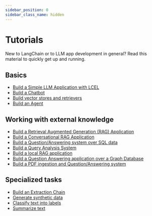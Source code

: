 ```yaml
---
sidebar_position: 0
sidebar_class_name: hidden
---
```


# Tutorials

New to LangChain or to LLM app development in general? Read this material to quickly get up and running.

## Basics
- [Build a Simple LLM Application with LCEL](/docs/tutorials/llm_chain)
- [Build a Chatbot](/docs/tutorials/chatbot)
- [Build vector stores and retrievers](/docs/tutorials/retrievers)
- [Build an Agent](/docs/tutorials/agents)

## Working with external knowledge
- [Build a Retrieval Augmented Generation (RAG) Application](/docs/tutorials/rag)
- [Build a Conversational RAG Application](/docs/tutorials/qa_chat_history)
- [Build a Question/Answering system over SQL data](/docs/tutorials/sql_qa)
- [Build a Query Analysis System](/docs/tutorials/query_analysis)
- [Build a local RAG application](/docs/tutorials/local_rag)
- [Build a Question Answering application over a Graph Database](/docs/tutorials/graph)
- [Build a PDF ingestion and Question/Answering system](/docs/tutorials/pdf_qa/)

## Specialized tasks
- [Build an Extraction Chain](/docs/tutorials/extraction)
- [Generate synthetic data](/docs/tutorials/data_generation)
- [Classify text into labels](/docs/tutorials/classification)
- [Summarize text](/docs/tutorials/summarization)